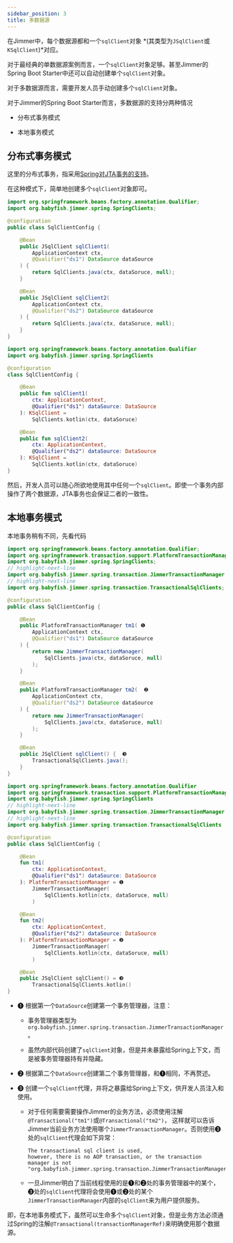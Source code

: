 ```yaml
---
sidebar_position: 3
title: 多数据源
---
```



在Jimmer中，每个数据源都和一个`sqlClient`对象 *(其类型为`JSqlClient`或`KSqlClient`)*对应。

对于最经典的单数据源案例而言，一个`sqlClient`对象足够。甚至Jimmer的Spring Boot Starter中还可以自动创建单个`sqlClient`对象。

对于多数据源而言，需要开发人员手动创建多个`sqlClient`对象。

对于Jimmer的Spring Boot Starter而言，多数据源的支持分两种情况

-   分布式事务模式

-   本地事务模式

## 分布式事务模式

这里的分布式事务，指采用[Spring对JTA事务的支持](https://docs.spring.io/spring-boot/docs/2.1.13.RELEASE/reference/html/boot-features-jta.html)。

在这种模式下，简单地创建多个`sqlClient`对象即可。

<Tabs groupId="language">
<TabItem value="java" label="Java">

```java
import org.springframework.beans.factory.annotation.Qualifier;
import org.babyfish.jimmer.spring.SpringClients;

@configuration
public class SqlClientConfig {

    @Bean
    public JSqlClient sqlClient1(
        ApplicationContext ctx,
        @Qualifier("ds1") DataSource dataSource
    ) {
        return SqlClients.java(ctx, dataSoruce, null);
    }

    @Bean
    public JSqlClient sqlClient2(
        ApplicationContext ctx,
        @Qualifier("ds2") DataSource dataSource
    ) {
        return SqlClients.java(ctx, dataSoruce, null);
    }
}
```

</TabItem>
<TabItem value="kotlin" label="Kotlin">

```kotlin
import org.springframework.beans.factory.annotation.Qualifier
import org.babyfish.jimmer.spring.SpringClients

@configuration
class SqlClientConfig {

    @Bean
    public fun sqlClient1(
        ctx: ApplicationContext,
        @Qualifier("ds1") dataSource: DataSource
    ): KSqlClient =
        SqlClients.kotlin(ctx, dataSoruce)

    @Bean
    public fun sqlClient2(
        ctx: ApplicationContext,
        @Qualifier("ds2") dataSource: DataSource
    ): KSqlClient =
        SqlClients.kotlin(ctx, dataSoruce)
}
```

</TabItem>
</Tabs>

然后，开发人员可以随心所欲地使用其中任何一个`sqlClient`。即使一个事务内部操作了两个数据源，JTA事务也会保证二者的一致性。

## 本地事务模式

本地事务稍有不同，先看代码

<Tabs groupId="language">
<TabItem value="java" label="Java">

```java
import org.springframework.beans.factory.annotation.Qualifier;
import org.springframework.transaction.support.PlatformTransactionManager;
import org.babyfish.jimmer.spring.SpringClients;
// highlight-next-line
import org.babyfish.jimmer.spring.transaction.JimmerTransactionManager;
// highlight-next-line
import org.babyfish.jimmer.spring.transaction.TransactionalSqlClients;

@configuration
public class SqlClientConfig {

    @Bean
    public PlatformTransactionManager tm1( ❶
        ApplicationContext ctx,
        @Qualifier("ds1") DataSource dataSource
    ) {
        return new JimmerTransactionManager(
            SqlClients.java(ctx, dataSoruce, null)
        );
    }

    @Bean
    public PlatformTransactionManager tm2(  ❷
        ApplicationContext ctx,
        @Qualifier("ds2") DataSource dataSource
    ) {
        return new JimmerTransactionManager(
            SqlClients.java(ctx, dataSoruce, null)
        );
    }

    @Bean
    public JSqlClient sqlClient() {  ❸
        TransactionalSqlClients.java();
    }
}
```

</TabItem>
<TabItem value="kotlin" label="Kotlin">

```kotlin
import org.springframework.beans.factory.annotation.Qualifier
import org.springframework.transaction.support.PlatformTransactionManager
import org.babyfish.jimmer.spring.SpringClients
// highlight-next-line
import org.babyfish.jimmer.spring.transaction.JimmerTransactionManager
// highlight-next-line
import org.babyfish.jimmer.spring.transaction.TransactionalSqlClients

@configuration
public class SqlClientConfig {

    @Bean
    fun tm1(
        ctx: ApplicationContext,
        @Qualifier("ds1") dataSource: DataSource
    ): PlatformTransactionManager = ❶
        JimmerTransactionManager(
            SqlClients.kotlin(ctx, dataSoruce, null)
        )

    @Bean
    fun tm2(  
        ctx: ApplicationContext,
        @Qualifier("ds2") dataSource: DataSource
    ): PlatformTransactionManager = ❷
        JimmerTransactionManager(
            SqlClients.kotlin(ctx, dataSoruce, null)
        )

    @Bean
    public JSqlClient sqlClient() = ❸
        TransactionalSqlClients.kotlin()
}
```

</TabItem>
</Tabs>

-   ❶ 根据第一个`DataSource`创建第一个事务管理器，注意：

    -   事务管理器类型为`org.babyfish.jimmer.spring.transaction.JimmerTransactionManager`。

    -   虽然内部代码创建了`sqlClient`对象，但是并未暴露给Spring上下文，而是被事务管理器持有并隐藏。

-   ❷ 根据第二个`DataSource`创建第二个事务管理器，和❶相同，不再赘述。

-   ❸ 创建一个`sqlClient`代理，并将之暴露给Spring上下文，供开发人员注入和使用。

    -   对于任何需要需要操作Jimmer的业务方法，必须使用注解`@Transactional("tm1")`或`@Transactional("tm2")`，
        这样就可以告诉Jimmer当前业务方法使用哪个`JimmerTransactionManager`。否则使用❸处的`sqlClient`代理会如下异常：
        ```
        The transactional sql client is used, 
        however, there is no AOP transaction, or the transaction manager is not 
        "org.babyfish.jimmer.spring.transaction.JimmerTransactionManager"
        ```

    -   一旦Jimmer明白了当前线程使用的是❶和❷处的事务管理器中的某个，
        ❸处的`sqlClient`代理将会使用❶或❷处的某个`JimmerTransactionManager`内部的`sqlClient`来为用户提供服务。

即，在本地事务模式下，虽然可以生命多个`sqlClient`对象，但是业务方法必须通过Spring的注解`@Transactional(transactionManagerRef)`来明确使用那个数据源。